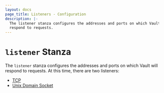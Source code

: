 ```yaml
---
layout: docs
page_title: Listeners - Configuration
description: |-
  The listener stanza configures the addresses and ports on which Vault will
  respond to requests.
---
```


# `listener` Stanza

The `listener` stanza configures the addresses and ports on which Vault will
respond to requests. At this time, there are two listeners: 
- [TCP][tcp]
- [Unix Domain Socket][unix]

[tcp]: /vault/docs/configuration/listener/tcp
[unix]: /vault/docs/configuration/listener/unix
